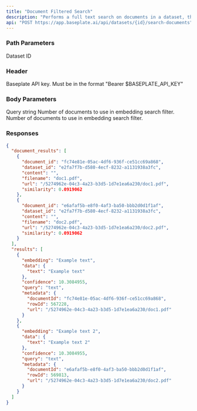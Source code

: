 ```yaml
---
title: "Document Filtered Search"
description: "Performs a full text search on documents in a dataset, then uses those documents to perform an embedding search on the dataset. This is the same as calling /search-documents followed by /search, and using the documents from the first call as a metadata filter."
api: "POST https://app.baseplate.ai/api/datasets/{id}/search-documents"
---
```


### Path Parameters

<ParamField path="id" type="string" required>
  Dataset ID
</ParamField>

### Header

<ParamField path="Authorization" type="string">
  Baseplate API key. Must be in the format "Bearer $BASEPLATE_API_KEY"
</ParamField>

### Body Parameters

<ParamField body="query" type="string">
  Query string
</ParamField>

<ParamField body="top_k_documents" type="number" default="3">
  Number of documents to use in embedding search filter.
</ParamField>

<ParamField body="top_k_rows" type="number">
  Number of documents to use in embedding search filter.
</ParamField>

### Responses

<Tab title="🟢 200: OK" >

```json
{
  "document_results": [
    {
      "document_id": "fc74e81e-05ac-4df6-936f-ce51cc69a868",
      "dataset_id": "e2fa7f7b-d580-4ecf-8232-a1131938a3fc",
      "content": "",
      "filename": "doc1.pdf",
      "url": "/5274962e-04c3-4a23-b3d5-1d7e1ea6a230/doc1.pdf",
      "similarity": 0.0919062
    },
    {
      "document_id": "e6afaf5b-e8f0-4af3-ba50-bbb2d0d1f1af",
      "dataset_id": "e2fa7f7b-d580-4ecf-8232-a1131938a3fc",
      "content": "",
      "filename": "doc2.pdf",
      "url": "/5274962e-04c3-4a23-b3d5-1d7e1ea6a230/doc2.pdf",
      "similarity": 0.0919062
    }
  ],
  "results": [
    {
      "embedding": "Example text",
      "data": {
        "text": "Example text"
      },
      "confidence": 10.3084955,
      "query": "text",
      "metadata": {
        "documentId": "fc74e81e-05ac-4df6-936f-ce51cc69a868",
        "rowId": 567228,
        "url": "/5274962e-04c3-4a23-b3d5-1d7e1ea6a230/doc1.pdf"
      }
    },
    {
      "embedding": "Example text 2",
      "data": {
        "text": "Example text 2"
      },
      "confidence": 10.3084955,
      "query": "text",
      "metadata": {
        "documentId": "e6afaf5b-e8f0-4af3-ba50-bbb2d0d1f1af",
        "rowId": 569813,
        "url": "/5274962e-04c3-4a23-b3d5-1d7e1ea6a230/doc2.pdf"
      }
    }
  ]
}
```

</Tab>
